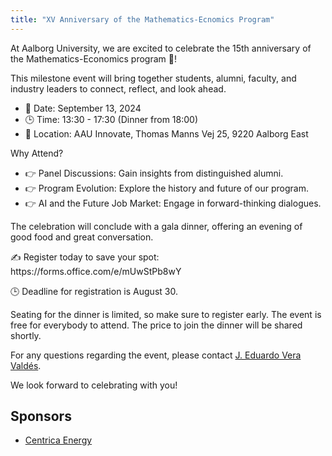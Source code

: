 ---
title: "XV Anniversary of the Mathematics-Ecnomics Program"
---

At Aalborg University, we are excited to celebrate the 15th anniversary of the Mathematics-Economics program 🎉! 

This milestone event will bring together students, alumni, faculty, and industry leaders to connect, reflect, and look ahead.

- 📅 Date: September 13, 2024
- 🕒 Time: 13:30 - 17:30 (Dinner from 18:00)
- 📍 Location: AAU Innovate, Thomas Manns Vej 25, 9220 Aalborg East

Why Attend?

- 👉 Panel Discussions: Gain insights from distinguished alumni.
- 👉 Program Evolution: Explore the history and future of our program.
- 👉 AI and the Future Job Market: Engage in forward-thinking dialogues.

The celebration will conclude with a gala dinner, offering an evening of good food and great conversation.

✍ Register today to save your spot: https://forms.office.com/e/mUwStPb8wY

🕒 Deadline for registration is August 30.

Seating for the dinner is limited, so make sure to register early. The event is free for everybody to attend. The price to join the dinner will be shared shortly.

For any questions regarding the event, please contact [J. Eduardo Vera Valdés](mailto: eduardo@math.aau.dk).

We look forward to celebrating with you!

## Sponsors 

- [Centrica Energy](https://centricaenergy.com/)